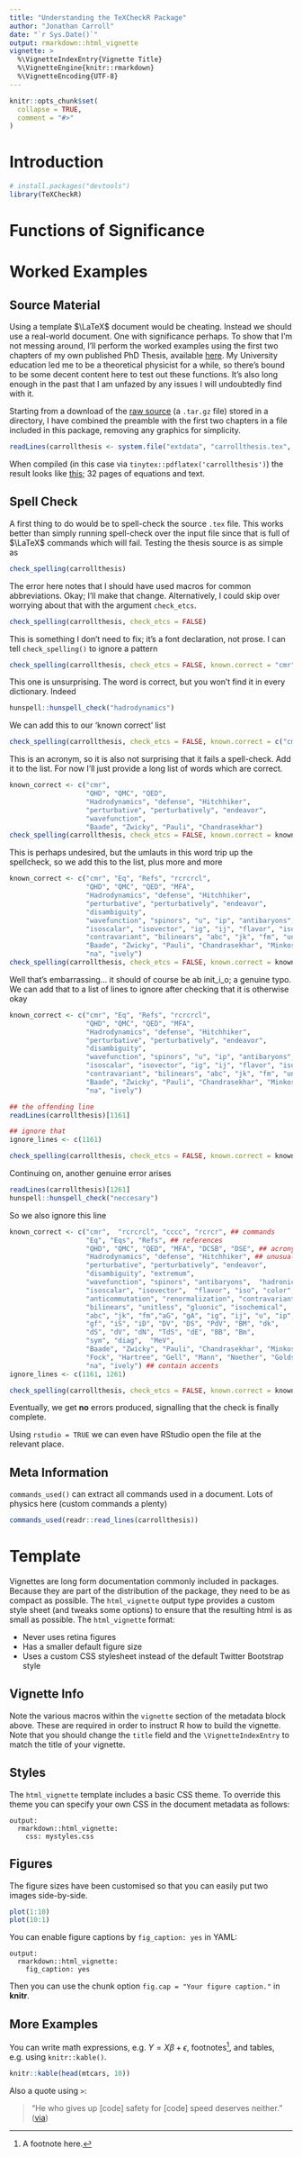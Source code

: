 ```yaml
---
title: "Understanding the TeXCheckR Package"
author: "Jonathan Carroll"
date: "`r Sys.Date()`"
output: rmarkdown::html_vignette
vignette: >
  %\VignetteIndexEntry{Vignette Title}
  %\VignetteEngine{knitr::rmarkdown}
  %\VignetteEncoding{UTF-8}
---
```


```r
knitr::opts_chunk$set(
  collapse = TRUE,
  comment = "#>"
)
```

# Introduction

```r
# install.packages("devtools")
library(TeXCheckR)
```

# Functions of Significance

# Worked Examples

## Source Material

Using a template $\LaTeX$ document would be cheating. Instead we should use a real-world document. One with significance perhaps. To show that I'm not messing around, I'll perform the worked examples using the first two chapters of my own published PhD Thesis, available [here](https://arxiv.org/abs/1001.4318). My University education led me to be a theoretical physicist for a while, so there's bound to be some decent content here to test out these functions. It's also long enough in the past that I am unfazed by any issues I will undoubtedly find with it.

Starting from a download of the [raw source](https://arxiv.org/e-print/1001.4318) (a `.tar.gz` file) stored in a directory, I have combined the preamble with the first two chapters in a file included in this package, removing any graphics for simplicity.

```r
readLines(carrollthesis <- system.file("extdata", "carrollthesis.tex", package = "TeXCheckR"), n = 6)
```

When compiled (in this case via `tinytex::pdflatex('carrollthesis')`) the result looks like [this](`r system.file("extdata", "carrollthesis.pdf", package = "TeXCheckR")`); 32 pages of equations and text.

## Spell Check

A first thing to do would be to spell-check the source `.tex` file. This works better than simply running spell-check over the input file since that is full of $\LaTeX$ commands which will fail. Testing the thesis source is as simple as

```r
check_spelling(carrollthesis)
```

The error here notes that I should have used macros for common abbreviations. Okay; I'll make that change. Alternatively, I could skip over worrying about that with the argument `check_etcs`.

```r
check_spelling(carrollthesis, check_etcs = FALSE)
```

This is something I don't need to fix; it's a font declaration, not prose. I can tell `check_spelling()` to ignore a pattern 

```r
check_spelling(carrollthesis, check_etcs = FALSE, known.correct = "cmr")
```

This one is unsurprising. The word is correct, but you won't find it in every dictionary. Indeed

```r
hunspell::hunspell_check("hadrodynamics")
```

We can add this to our 'known correct' list

```r
check_spelling(carrollthesis, check_etcs = FALSE, known.correct = c("cmr", "Hadrodynamics"))
```

This is an acronym, so it is also not surprising that it fails a spell-check. Add it to the list. For now I'll just provide a long list of words which are correct.

```r
known_correct <- c("cmr",
                   "QHD", "QMC", "QED",
                   "Hadrodynamics", "defense", "Hitchhiker", 
                   "perturbative", "perturbatively", "endeavor",
                   "wavefunction",
                   "Baade", "Zwicky", "Pauli", "Chandrasekhar")
check_spelling(carrollthesis, check_etcs = FALSE, known.correct = known_correct)
```

This is perhaps undesired, but the umlauts in this word trip up the spellcheck, so we add this to the list, plus more and more

```r
known_correct <- c("cmr", "Eq", "Refs", "rcrcrcl",
                   "QHD", "QMC", "QED", "MFA", 
                   "Hadrodynamics", "defense", "Hitchhiker", 
                   "perturbative", "perturbatively", "endeavor",
                   "disambiguity", 
                   "wavefunction", "spinors", "u", "ip", "antibaryons", 
                   "isoscalar", "isovector", "ig", "ij", "flavor", "iso",
                   "contravariant", "bilinears", "abc", "jk", "fm", "unitless",
                   "Baade", "Zwicky", "Pauli", "Chandrasekhar", "Minkoswki", "Yukawa", "Fock", "Hartree", 
                   "na", "ively")
check_spelling(carrollthesis, check_etcs = FALSE, known.correct = known_correct)
```

Well that's embarrassing... it should of course be ab init_i_o; a genuine typo. We can add that to a list of lines to ignore after checking that it is otherwise okay

```r
known_correct <- c("cmr", "Eq", "Refs", "rcrcrcl",
                   "QHD", "QMC", "QED", "MFA",
                   "Hadrodynamics", "defense", "Hitchhiker",
                   "perturbative", "perturbatively", "endeavor",
                   "disambiguity", 
                   "wavefunction", "spinors", "u", "ip", "antibaryons",
                   "isoscalar", "isovector", "ig", "ij", "flavor", "iso",
                   "contravariant", "bilinears", "abc", "jk", "fm", "unitless",
                   "Baade", "Zwicky", "Pauli", "Chandrasekhar", "Minkoswki", "Yukawa", "Fock", "Hartree", 
                   "na", "ively")

## the offending line
readLines(carrollthesis)[1161]

## ignore that
ignore_lines <- c(1161)

check_spelling(carrollthesis, check_etcs = FALSE, known.correct = known_correct, ignore.lines = ignore_lines)
```

Continuing on, another genuine error arises

```r
readLines(carrollthesis)[1261]
hunspell::hunspell_check("neccesary")
```

So we also ignore this line

```r
known_correct <- c("cmr",  "rcrcrcl", "cccc", "rcrcr", ## commands
                   "Eq", "Eqs", "Refs", ## references
                   "QHD", "QMC", "QED", "MFA", "DCSB", "DSE", ## acronyms
                   "Hadrodynamics", "defense", "Hitchhiker", ## unusual words
                   "perturbative", "perturbatively", "endeavor",
                   "disambiguity", "extremum", 
                   "wavefunction", "spinors", "antibaryons",  "hadronic", ## physics terms
                   "isoscalar", "isovector",  "flavor", "iso", "color", 
                   "anticommutation", "renormalization", "contravariant", 
                   "bilinears", "unitless", "gluonic", "isochemical",
                   "abc", "jk", "fm","aG", "gA", "ig", "ij", "u", "ip", ## math
                   "gf", "iS", "iD", "DV", "DS", "PdV", "BM", "dk", 
                   "dS", "dV", "dN", "TdS", "dE", "BB", "Bm",
                   "sym", "diag",  "MeV", 
                   "Baade", "Zwicky", "Pauli", "Chandrasekhar", "Minkoswki", "Yukawa", ## names
                   "Fock", "Hartree", "Gell", "Mann", "Noether", "Goldstone", "Schwinger",
                   "na", "ively") ## contain accents
ignore_lines <- c(1161, 1261)

check_spelling(carrollthesis, check_etcs = FALSE, known.correct = known_correct, ignore.lines = ignore_lines)
```

Eventually, we get **no** errors produced, signalling that the check is finally complete.

Using `rstudio = TRUE` we can even have RStudio open the file at the relevant place.

## Meta Information

`commands_used()` can extract all commands used in a document. Lots of physics here (custom commands a plenty)

```r
commands_used(readr::read_lines(carrollthesis))
```

<!-- ## Splitting into Smaller Pieces -->

<!-- The source file attached was assembled by pasting together a preamble with two chapter files. Originally these were `\include`d. To go back to this state, we can split the source at chapter definitions -->

<!-- ```{r split at chapter} -->
<!-- tmpTex <- tempfile(fileext = ".tex") -->
<!-- tmpdir <- tempdir() -->
<!-- split_report(carrollthesis, subdir = tmpdir) -->
<!-- ``` -->

# Template

Vignettes are long form documentation commonly included in packages. Because they are part of the distribution of the package, they need to be as compact as possible. The `html_vignette` output type provides a custom style sheet (and tweaks some options) to ensure that the resulting html is as small as possible. The `html_vignette` format:

- Never uses retina figures
- Has a smaller default figure size
- Uses a custom CSS stylesheet instead of the default Twitter Bootstrap style

## Vignette Info

Note the various macros within the `vignette` section of the metadata block above. These are required in order to instruct R how to build the vignette. Note that you should change the `title` field and the `\VignetteIndexEntry` to match the title of your vignette.

## Styles

The `html_vignette` template includes a basic CSS theme. To override this theme you can specify your own CSS in the document metadata as follows:

    output: 
      rmarkdown::html_vignette:
        css: mystyles.css

## Figures

The figure sizes have been customised so that you can easily put two images side-by-side. 

```r
plot(1:10)
plot(10:1)
```

You can enable figure captions by `fig_caption: yes` in YAML:

    output:
      rmarkdown::html_vignette:
        fig_caption: yes

Then you can use the chunk option `fig.cap = "Your figure caption."` in **knitr**.

## More Examples

You can write math expressions, e.g. $Y = X\beta + \epsilon$, footnotes^[A footnote here.], and tables, e.g. using `knitr::kable()`.

```r
knitr::kable(head(mtcars, 10))
```

Also a quote using `>`:

> "He who gives up [code] safety for [code] speed deserves neither."
([via](https://twitter.com/hadleywickham/status/504368538874703872))
